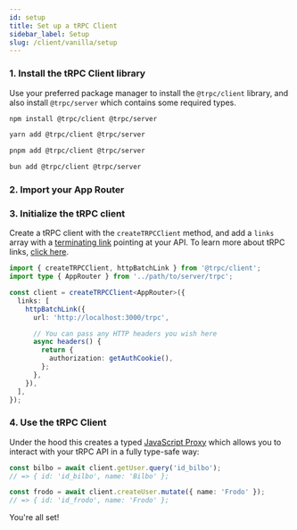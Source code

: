 ```yaml
---
id: setup
title: Set up a tRPC Client
sidebar_label: Setup
slug: /client/vanilla/setup
---
```



### 1. Install the tRPC Client library

Use your preferred package manager to install the `@trpc/client` library, and also install `@trpc/server` which contains some required types.

<Tabs>
  <TabItem value="npm" label="npm" default>

```bash
npm install @trpc/client @trpc/server
```

  </TabItem>

  <TabItem value="yarn" label="yarn">

```bash
yarn add @trpc/client @trpc/server
```

  </TabItem>

  <TabItem value="pnpm" label="pnpm">

```bash
pnpm add @trpc/client @trpc/server
```

  </TabItem>

  <TabItem value="bun" label="bun">

```bash
bun add @trpc/client @trpc/server
```

  </TabItem>
</Tabs>

### 2. Import your App Router


<ImportAppRouter />

### 3. Initialize the tRPC client

Create a tRPC client with the `createTRPCClient` method, and add a `links` array with a [terminating link](../links/overview.md#the-terminating-link) pointing at your API. To learn more about tRPC links, [click here](../links/overview.md).

```ts title='client.ts'
import { createTRPCClient, httpBatchLink } from '@trpc/client';
import type { AppRouter } from '../path/to/server/trpc';

const client = createTRPCClient<AppRouter>({
  links: [
    httpBatchLink({
      url: 'http://localhost:3000/trpc',

      // You can pass any HTTP headers you wish here
      async headers() {
        return {
          authorization: getAuthCookie(),
        };
      },
    }),
  ],
});
```

### 4. Use the tRPC Client

Under the hood this creates a typed [JavaScript Proxy](https://developer.mozilla.org/en-US/docs/Web/JavaScript/Reference/Global_Objects/Proxy) which allows you to interact with your tRPC API in a fully type-safe way:

```ts title='client.ts'
const bilbo = await client.getUser.query('id_bilbo');
// => { id: 'id_bilbo', name: 'Bilbo' };

const frodo = await client.createUser.mutate({ name: 'Frodo' });
// => { id: 'id_frodo', name: 'Frodo' };
```

You're all set!
